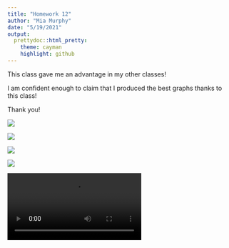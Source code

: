 ```yaml
---
title: "Homework 12"
author: "Mia Murphy"
date: "5/19/2021"
output:
  prettydoc::html_pretty:
    theme: cayman
    highlight: github
---
```



This class gave me an advantage in my other classes!

I am confident enough to claim that I produced the best graphs thanks to this class!

Thank you!


![](https://raw.githubusercontent.com/nightskyfirefly/MurphyBio381/main/Images/Rplot.png)

![](https://raw.githubusercontent.com/nightskyfirefly/MurphyBio381/main/Images/Rplot19.png)

![](https://raw.githubusercontent.com/nightskyfirefly/MurphyBio381/main/Images/Rplot20.png)

![](https://raw.githubusercontent.com/nightskyfirefly/MurphyBio381/main/Images/Rplot10.png)




![](https://raw.githubusercontent.com/nightskyfirefly/MurphyBio381/main/Images/malamutes.mp4)